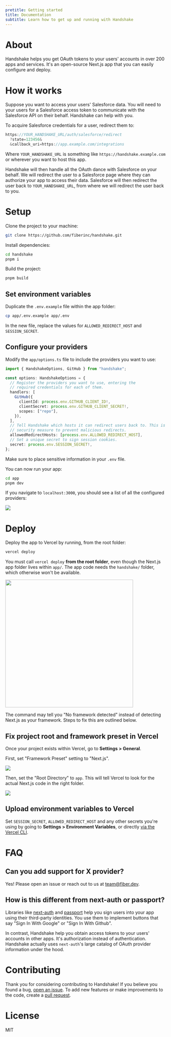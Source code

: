 ```yaml
---
pretitle: Getting started
title: Documentation
subtitle: Learn how to get up and running with Handshake
---
```



# About

Handshake helps you get OAuth tokens to your users' accounts in over 200 apps
and services. It's an open-source Next.js app that you can easily configure and
deploy.

# How it works

Suppose you want to access your users' Salesforce data. You will need to your
users for a Salesforce access token to communicate with the Salesforce API on
their behalf. Handshake can help with you.

To acquire Salesforce credentials for a user, redirect them to:

```ts
https://YOUR_HANDSHAKE_URL/auth/salesforce/redirect
  ?state=123456&
  &callback_uri=https://app.example.com/integrations
```

Where `YOUR_HANDSHAKE_URL` is something like `https://handshake.example.com` or
wherever you want to host this app.

Handshake will then handle all the OAuth dance with Salesforce on your behalf.
We will redirect the user to a Salesforce page where they can authorize your app
to access their data. Salesforce will then redirect the user back to
`YOUR_HANDSHAKE_URL`, from where we will redirect the user back to you.

# Setup

Clone the project to your machine:

```bash
git clone https://github.com/fiberinc/handshake.git
```

Install dependencies:

```bash
cd handshake
pnpm i
```

Build the project:

```bash
pnpm build
```

## Set environment variables

Duplicate the `.env.example` file within the app folder:

```bash
cp app/.env.example app/.env
```

In the new file, replace the values for `ALLOWED_REDIRECT_HOST` and `SESSION_SECRET`.

## Configure your providers

Modify the `app/options.ts` file to include the providers you want to use:

```ts
import { HandshakeOptions, GitHub } from "handshake";

const options: HandshakeOptions = {
  // Register the providers you want to use, entering the
  // required credentials for each of them.
  handlers: [
    GitHub({
      clientId: process.env.GITHUB_CLIENT_ID!,
      clientSecret: process.env.GITHUB_CLIENT_SECRET!,
      scopes: ["repo"],
    }),
  ],
  // Tell Handshake which hosts it can redirect users back to. This is a
  // security measure to prevent malicious redirects.
  allowedRedirectHosts: [process.env.ALLOWED_REDIRECT_HOST],
  // Set a unique secret to sign session cookies.
  secret: process.env.SESSION_SECRET!,
};
```

Make sure to place sensitive information in your `.env` file.

You can now run your app:

```bash
cd app
pnpm dev
```

If you navigate to `localhost:3000`, you should see a list of all the configured
providers:

![](/images/readme-landing-2.png)

# Deploy

Deploy the app to Vercel by running, from the root folder:

```bash
vercel deploy
```

You must call `vercel deploy` **from the root folder**, even though the Next.js
app folder lives within `app/`. The app code needs the `handshake/` folder,
which otherwise won't be available.

<img src="https://handshake.cool/images/vercel-deploy.gif" width="400" />

The command may tell you "No framework detected" instead of detecting Next.js as
your framework. Steps to fix this are outlined below.

## Fix project root and framework preset in Vercel

Once your project exists within Vercel, go to **Settings > General**.

First, set "Framework Preset" setting to "Next.js".

![](/images/readme-vercel-setings-next.png)

Then, set the "Root Directory" to `app`. This will tell Vercel to look for the
actual Next.js code in the right folder.

![](/images/readme-vercel-setings-root.png)

## Upload environment variables to Vercel

Set `SESSION_SECRET`, `ALLOWED_REDIRECT_HOST` and any other secrets you're using by going
to **Settings > Environment Variables**, or directly [via the Vercel
CLI](https://vercel.com/env).

# FAQ

## Can you add support for X provider?

Yes! Please open an issue or reach out to us at
[team@fiber.dev](mailto:team@fiber.dev).

## How is this different from next-auth or passport?

Libraries like [next-auth](https://github.com/nextauthjs/next-auth) and
[passport](https://github.com/jaredhanson/passport) help you sign users into
your app using their third-party identities. You use them to implement buttons
that say "Sign In With Google" or "Sign In With Github".

In contrast, Handshake help you obtain access tokens to your users' accounts in
other apps. It's authorization instead of authentication. Handshake actually
uses `next-auth`'s large catalog of OAuth provider information under the hood.

# Contributing

Thank you for considering contributing to Handshake! If you believe you found a bug, [open an issue](https://github.com/fiberinc/handshake/issues). To add new features or make improvements to the code, create a [pull request](https://github.com/fiberinc/handshake/pulls).

# License

MIT

[1]: https://handshake.cool/providers